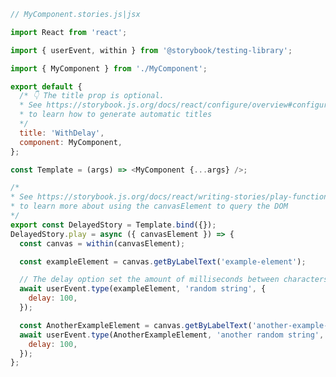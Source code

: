 ```js
// MyComponent.stories.js|jsx

import React from 'react';

import { userEvent, within } from '@storybook/testing-library';

import { MyComponent } from './MyComponent';

export default {
  /* 👇 The title prop is optional.
  * See https://storybook.js.org/docs/react/configure/overview#configure-story-loading
  * to learn how to generate automatic titles
  */
  title: 'WithDelay',
  component: MyComponent,
};

const Template = (args) => <MyComponent {...args} />;

/*
* See https://storybook.js.org/docs/react/writing-stories/play-function#working-with-the-canvas
* to learn more about using the canvasElement to query the DOM
*/
export const DelayedStory = Template.bind({});
DelayedStory.play = async ({ canvasElement }) => {
  const canvas = within(canvasElement);

  const exampleElement = canvas.getByLabelText('example-element');

  // The delay option set the amount of milliseconds between characters being typed
  await userEvent.type(exampleElement, 'random string', {
    delay: 100,
  });

  const AnotherExampleElement = canvas.getByLabelText('another-example-element');
  await userEvent.type(AnotherExampleElement, 'another random string', {
    delay: 100,
  });
};
```

